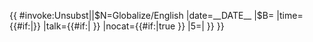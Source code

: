 {{ {{{|safesubst:}}}#invoke:Unsubst||$N=Globalize/English |date=__DATE__ |$B=
{{Globalize|{{{1|条目}}}|area=英文区
|date={{#if:{{{date|}}}|{{{date}}}}}
|time={{#if:{{{time|}}}|{{{time}}}}}
|talk={{#if:{{{discussion|}}}{{{discuss|}}}{{{talk|}}}|{{{discussion|}}}{{{discuss|}}}{{{talk|}}}<!-- -->}}
|nocat={{#if:{{{nocat|}}}{{{inhibit|}}}|true<!-- -->}}
|5=|
}}
}}<noinclude>{{documentation|template:Globalize/doc}}</noinclude>